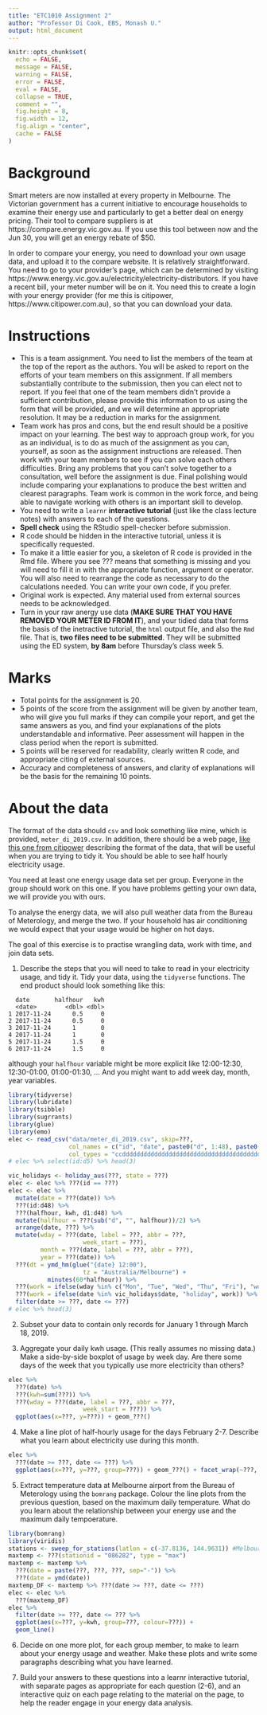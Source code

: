```yaml
---
title: "ETC1010 Assignment 2"
author: "Professor Di Cook, EBS, Monash U."
output: html_document
---
```


```r
knitr::opts_chunk$set(
  echo = FALSE,
  message = FALSE,
  warning = FALSE,
  error = FALSE, 
  eval = FALSE,
  collapse = TRUE,
  comment = "",
  fig.height = 8,
  fig.width = 12,
  fig.align = "center",
  cache = FALSE
)
```

# Background

Smart meters are now installed at every property in Melbourne. The Victorian government has a current initiative to encourage households to examine their energy use and particularly to get a better deal on energy pricing. Their tool to compare suppliers is at https://compare.energy.vic.gov.au. If you use this tool between now and the Jun 30, you will get an energy rebate of $50.

In order to compare your energy, you need to download your own usage data, and upload it to the compare website. It is relatively straightforward. You need to go to your provider's page, which can be determined by visiting https://www.energy.vic.gov.au/electricity/electricity-distributors. If you have a recent bill, your meter number will be on it. You need this to create a login with your energy provider (for me this is citipower, https://www.citipower.com.au), so that you can download your data. 

# Instructions

- This is a team assignment. You need to list the members of the team at the top of the report as the authors. You will be asked to report on the efforts of your team members on this assignment. If all members substantially contribute to the submission, then you can elect not to report. If you feel that one of the team members didn't provide a sufficient contribution, please provide this information to us using the form that will be provided, and we will determine an appropriate resolution. It may be a reduction in marks for the assignment. 
- Team work has pros and cons, but the end result should be a positive impact on your learning. The best way to approach group work, for you as an individual, is to do as much of the assignment as you can, yourself, as soon as the assignment instructions are released. Then work with your team members to see if you can solve each others difficulties. Bring any problems that you can't solve together to a consultation, well before the assignment is due. Final polishing would include comparing your explanations to produce the best written and clearest paragraphs. Team work is common in the work force, and being able to navigate working with others is an important skill to develop. 
- You need to write a `learnr` **interactive tutorial** (just like the class lecture notes) with answers to each of the questions. 
- **Spell check** using the RStudio spell-checker before submission.
- R code should be hidden in the interactive tutorial, unless it is specifically requested.
- To make it a little easier for you, a skeleton of R code is provided in the Rmd file. Where you see ??? means that something is missing and you will need to fill it in with the appropriate function, argument or operator. You will also need to rearrange the code as necessary to do the calculations needed. You can write your own code, if you prefer.
- Original work is expected. Any material used from external sources needs to be acknowledged.
- Turn in your raw anergy use data (**MAKE SURE THAT YOU HAVE REMOVED YOUR METER ID FROM IT**), and your tidied data that forms the basis of the inetractive tutorial, the `html` output file, and also the `Rmd` file. That is, **two files need to be submitted**. They will be submitted using the ED system, **by 8am** before Thursday's class week 5. 

# Marks 

- Total points for the assignment is 20. 
- 5 points of the score from the assignment will be given by another team, who will give you full marks if they can compile your report, and get the same answers as you, and find your explanations of the plots understandable and informative. Peer assessment will happen in the class period when the report is submitted.
- 5 points will be reserved for readability, clearly written R code, and appropriate citing of external sources.
- Accuracy and completeness of answers, and clarity of explanations will be the basis for the remaining 10 points.

# About the data

The format of the data should `csv` and look something like mine, which is provided, `meter_di_2019.csv`. In addition, there should be a web page, [like this one from citipower](https://customermeterdata.portal.powercor.com.au/customermeterdata/articles/Question/A12-How-do-I-read-the-detailed-report?retURL=%2Fcustomermeterdata%2Fapex%2FCADArticleList&popup=true) describing the format of the data, that will be useful when you are trying to tidy it. You should be able to see half hourly electricity usage. 

You need at least one energy usage data set per group. Everyone in the group should work on this one. If you have problems getting your own data, we will provide you with ours. 

To analyse the energy data, we will also pull weather data from the Bureau of Meterology, and merge the two. If your household has air conditioning we would expect that your usage would be higher on hot days. 

The goal of this exercise is to practise wrangling data, work with time, and join data sets.

1. Describe the steps that you will need to take to read in your electricity usage, and tidy it.  Tidy your data, using the `tidyverse` functions. The end product should look something like this:

```
  date       halfhour   kwh
  <date>        <dbl> <dbl>
1 2017-11-24      0.5     0
2 2017-11-24      0.5     0
3 2017-11-24      1       0
4 2017-11-24      1       0
5 2017-11-24      1.5     0
6 2017-11-24      1.5     0
```

although your `halfhour` variable might be more explicit like 12:00-12:30, 12:30-01:00, 01:00-01:30, ... And you might want to add week day, month, year variables. 

```r
library(tidyverse)
library(lubridate)
library(tsibble)
library(sugrrants)
library(glue)
library(emo)
elec <- read_csv("data/meter_di_2019.csv", skip=???,
                 col_names = c("id", "date", paste0("d", 1:48), paste0("stuff", 1:5)),
                 col_types = "ccddddddddddddddddddddddddddddddddddddddddddddddddccccc")
# elec %>% select(id:d5) %>% head(3)
```

```r
vic_holidays <- holiday_aus(???, state = ???)
elec <- elec %>% ???(id == ???)
elec <- elec %>%
  mutate(date = ???(date)) %>%
  ???(id:d48) %>%
  ???(halfhour, kwh, d1:d48) %>%
  mutate(halfhour = ???(sub("d", "", halfhour))/2) %>%
  arrange(date, ???) %>%
  mutate(wday = ???(date, label = ???, abbr = ???,
                     week_start = ???),
         month = ???(date, label = ???, abbr = ???),
         year = ???(date)) %>%
  ???(dt = ymd_hm(glue("{date} 12:00"),
                     tz = "Australia/Melbourne") +
           minutes(60*halfhour)) %>% 
  ???(work = ifelse(wday %in% c("Mon", "Tue", "Wed", "Thu", "Fri"), "workday", "holiday")) %>%
  ???(work = ifelse(date %in% vic_holidays$date, "holiday", work)) %>%
  filter(date >= ???, date <= ???)
# elec %>% head(3) 
```

2. Subset your data to contain only records for January 1 through March 18, 2019. 

3. Aggregate your daily kwh usage. (This really assumes no missing data.) Make a side-by-side boxplot of usage by week day. Are there some days of the week that you typically use more electricity than others?

```r
elec %>%
  ???(date) %>%
  ???(kwh=sum(???)) %>%
  ???(wday = ???(date, label = ???, abbr = ???,
                     week_start = ???)) %>%
  ggplot(aes(x=???, y=???)) + geom_???()
```

4. Make a line plot of half-hourly usage for the days February 2-7. Describe what you learn about electricity use during this month. 

```r
elec %>%
  ???(date >= ???, date <= ???) %>%
  ggplot(aes(x=???, y=???, group=???)) + geom_???() + facet_wrap(~???, ncol=3)
```

5. Extract temperature data at Melbourne airport from the Bureau of Meterology using the `bomrang` package. Colour the line plots from the previous question, based on the maximum daily temperature. What do you learn about the relationship between your energy use and the maximum daily tempoerature. 

```r
library(bomrang)
library(viridis)
stations <- sweep_for_stations(latlon = c(-37.8136, 144.9631)) #Melbourne lat/long is 
maxtemp <- ???(stationid = "086282", type = "max") 
maxtemp <- maxtemp %>%  
  ???(date = paste(???, ???, ???, sep="-")) %>%
  ???(date = ymd(date))
maxtemp_DF <- maxtemp %>% ???(date >= ???, date <= ???) 
elec <- elec %>%   
  ???(maxtemp_DF) 
elec %>% 
  filter(date >= ???, date <= ??? %>%
  ggplot(aes(x=???, y=kwh, group=???, colour=???)) + 
  geom_line() 
```

6. Decide on one more plot, for each group member, to make to learn about your energy usage and weather. Make these plots and write some paragraphs describing what you have learned. 

7. Build your answers to these questions into a learnr interactive tutorial, with separate pages as appropriate for each question (2-6), and an interactive quiz on each page relating to the material on the page, to help the reader engage in your energy data analysis.